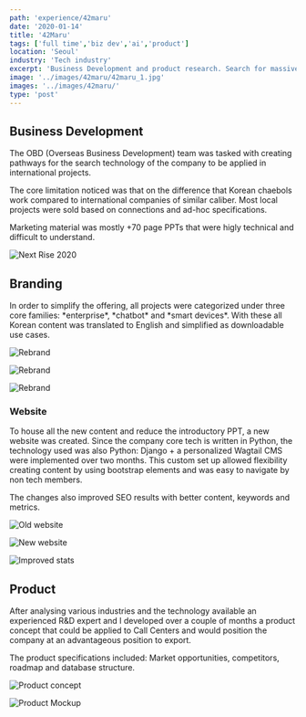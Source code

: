 ```yaml
---
path: 'experience/42maru'
date: '2020-01-14'
title: '42Maru'
tags: ['full time','biz dev','ai','product']
location: 'Seoul'
industry: 'Tech industry'
excerpt: 'Business Development and product research. Search for massive data using deep learning'
image: '../images/42maru/42maru_1.jpg'
images: '../images/42maru/'
type: 'post'
---
```


## Business Development

<div class="col-md-6">

The OBD (Overseas Business Development) team was tasked with creating pathways for the search technology of the company to be applied in international projects.

The core limitation noticed was that on the difference that Korean chaebols work compared to international companies of similar caliber. Most local projects were sold based on connections and ad-hoc specifications. 

Marketing material was mostly +70 page PPTs that were higly technical and difficult to understand. 

</div>

<div class="row my-5">
<div class="col-md-3 offset-md-8">

![Next Rise 2020](../images/42maru/42maru_2.jpg)

</div>
</div>


## Branding

<div class="col-md-6">
In order to simplify the offering, all projects were categorized under three core families: *enterprise*, *chatbot* and *smart devices*. With these all Korean content was translated to English and simplified as downloadable use cases. 
</div>

<div class="row my-5">
<div class="col-md-3 offset-md-2">

![Rebrand](../images/42maru/42Maru-02.jpg)

</div>


<div class="col-md-3">

![Rebrand](../images/42maru/42Maru-07.jpg)

</div>

<div class="col-md-3">

![Rebrand](../images/42maru/42Maru-08.jpg)

</div>
</div>


### Website

<div class="col-md-6">
To house all the new content and reduce the introductory PPT, a new website was created. Since the company core tech is written in Python, the technology used was also Python: Django + a personalized Wagtail CMS were implemented over two months. This custom set up allowed flexibility creating content by using bootstrap elements and was easy to navigate by non tech members.  
</div>

The changes also improved SEO results with better content, keywords and metrics. 

<div class="row my-5">
<div class="col-md-3 offset-md-2">

![Old website](../images/42maru/42Maru-05.jpg)

</div>

<div class="col-md-3">

![New website](../images/42maru/42Maru-06.jpg)

</div>


<div class="col-md-3">

![Improved stats](../images/42maru/42Maru-04.jpg)

</div>



</div>

## Product

<div class="col-md-6 mt-3">
 
<p>
After analysing various industries and the technology available an experienced R&D expert and I developed over a couple of months a product concept that could be applied to Call Centers and would position the company at an advantageous position to export.
</p>
<p>
The product specifications included: Market opportunities, competitors, roadmap and database structure.
</p>
</div>
<div class="row">
<div class="col-md-3 offset-md-5">

![Product concept](../images/42maru/42Maru-09.jpg)

</div>

<div class="col-md-3">

![Product Mockup](../images/42maru/42Maru-010.jpg)

</div>

</div>










